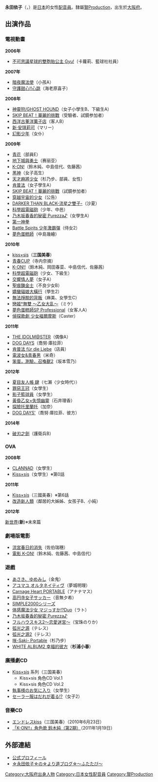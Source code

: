 {{blpunsourced|time=2019-09-22}}
{{藝人
| 姓名     = 永田依子
| 類型     = 配音員
| 圖片     = 
| 圖片尺寸 = 
| 圖片簡介 = 
| 原名     = 
| 暱稱     =
| 外文名   = 
| 外文     = ja
| 國籍     = 
| 民族     = 
| 籍貫     = 
| 出生日期 = {{Birth date and age|1984|2|27}}
| 出生地點 = {{JPN}}[[大阪府|大阪府]]
| 血型     = 
| 出道作 =  
| 代表作   = 
| 活躍年代 = 2006年－
| 唱片公司 = 
| 經紀公司 = [[賢Production|賢Production]]}}

{{Japanese|japanese=永田 依子|kana=ながた よりこ|romaji=Nagata Yoriko}}
'''永田依子'''（{{lang-ja|ながた よりこ}}，{{bd|1984年|2月27日||catIdx=Nagata Yoriko}}）是[[日本|日本]]的女性[[配音員|配音員]]。隸屬[[賢Production|賢Production]]，出生於[[大阪府|大阪府]]。

== 出演作品 ==
=== 電視動畫 ===
'''2006年'''
* [[不可思議星球的雙胞胎公主|不可思議星球的雙胞胎公主 Gyu!]]（卡蘿莉、籃球社社員）

'''2007年'''
* [[暗夜魔法使|暗夜魔法使]]（小孩A）
* [[守護甜心|守護甜心!!心跳]]（海老原喜子）

'''2008年'''
* [[神靈狩/GHOST_HOUND|神靈狩/GHOST HOUND]]（女子小學生B、下級生A）
* [[SKIP_BEAT！華麗的挑戰|SKIP BEAT！華麗的挑戰]]（受驗者、試鏡参加者）
* [[西洋古董洋菓子店|西洋古董洋菓子店]]（客人B）
* [[新·安琪莉可|新·安琪莉可]]（マリー）
* [[幻影少年|幻影少年]]（女仆）

'''2009年'''
* [[青花|青花]]（部員E）
* [[地下城與勇士|地下城與勇士]]（赛丽亚）
* [[K-ON!|K-ON!]]（鈴木純、中島信代、佐藤茜）
* [[黑神|黑神]]（女子高生）
* [[天才麻將少女|天才麻將少女]]（杉乃步、部員、女性）
* [[肯普法|肯普法]]（女子學生A）
* [[SKIP_BEAT！華麗的挑戰|SKIP BEAT！華麗的挑戰]]（試鏡参加者）
* [[穿越宇宙的少女|穿越宇宙的少女]]（公告）
* [[黑之契約者|DARKER THAN BLACK-流星之雙子-]]（沙夏）
* [[科學超電磁砲|科學超電磁砲]]（少年、中邑）
* [[乃木坂春香的秘密|乃木坂春香的秘密 Purezza♪]]（女學生A）
* [[第一神拳|第一神拳]]
* [[Battle_Spirits_少年激霸彈|Battle Spirits 少年激霸彈]]（侍女2）
* [[夢色蛋糕師|夢色蛋糕師]]（中島幾繪）

'''2010年'''
* [[kiss×sis|kiss×sis]]（'''三国美春'''）
* [[青春CUP|青春CUP]]（寺内奈摘）
* [[K-ON!|K-ON!!]]（鈴木純、岡田春菜、中島信代、佐藤茜）
* [[科學超電磁砲|科學超電磁砲]]（少女、下級生）
* [[交響情人夢|交響情人夢]]（女子A）
* [[聖痕鍊金士|聖痕鍊金士]]（不良少女B）
* [[嬌蠻貓娘大橫行|嬌蠻貓娘大橫行]]（學生2）
* [[無法掙脫的背叛|無法掙脫的背叛]]（麻美、女學生C）
* [[戀姬†無雙|戀姬†無雙 〜乙女大乱〜]]（ミケ）
* [[夢色蛋糕師|夢色蛋糕師SP Professional]]（女客人A）
* [[偵探歌劇_少女福爾摩斯|偵探歌劇 少女福爾摩斯]]（Caster）

'''2011年'''
* [[THE_IDOLM@STER|THE IDOLM@STER]]（偶像A）
* [[DOG_DAYS|DOG DAYS]]（喬努·庫拉菲）
* [[肯普法_für_die_Liebe|肯普法 für die Liebe]]（店員）
* [[電波女&青春男|電波女&青春男]]（米奇）
* [[笨蛋，測驗，召喚獸|笨蛋，測驗，召喚獸2]]（坂本雪乃）

'''2012年'''
* [[夏目友人帳|夏目友人帳 肆]]（七瀨〈少女時代〉）
* [[罪惡王冠|罪惡王冠]]（女學生）
* [[黑子的籃球|影子籃球員]]（女學生）
* [[黃昏乙女×失憶幽靈|黃昏乙女×失憶幽靈]]（石井理香）
* [[探險托里蘭托|探險托里蘭托]]（加奈）
* [[DOG_DAYS|DOG DAYS']]（喬努·庫拉菲、彼方）

'''2014年'''
* [[破刃之劍|破刃之劍]]（護衛兵B）

=== OVA ===
'''2008年'''
* [[CLANNAD|CLANNAD]]（女學生）
* [[Kiss×sis|Kiss×sis]]（女學生）※第0話
'''2011年'''
* [[Kiss×sis|Kiss×sis]]（三國美春）※第6話
* [[改造新人類|改造新人類]]（鄰居的大姊姊、女孩子B、小純）

'''2012年'''

[[新世界|新世界]]('''新''')※未來篇

=== 劇場版電影 ===
* [[涼宮春日的消失|涼宮春日的消失]]（佐伯瑞穗）
* [[K-ON!_(電影)|電影 K-ON!]]（鈴木純、佐藤茜、中島信代）

=== 遊戲 ===
* [[あさき、ゆめみし|あさき、ゆめみし]]（金鬼）
* [[アユマユ_オルタネイティヴ|アユマユ オルタネイティヴ]]（夢城明理）
* [[Carnage_Heart_PORTABLE|Carnage Heart PORTABLE]]（アナナマス）
* [[高円寺女子サッカー|高円寺女子サッカー]]（音無夕希）
* [[SIMPLE2000シリーズ|SIMPLE2000シリーズ]] 
* [[体感魔法少女_マジっすか!?Duo|体感魔法少女 マジっすか!?Duo]]（ラト）
* [[乃木坂春香的秘密|乃木坂春香的秘密 Purezza♪]]
* [[フルハウスキス2〜恋愛迷宮〜|フルハウスキス2〜恋愛迷宮〜]]（宝珠のりか）
* [[弧光之源|弧光之源]]（テレス）
* [[弧光之源|弧光之源2]]（テレス）
* [[咲-Saki-_Portable|咲-Saki- Portable]]（杉乃步）
* [[WHITE_ALBUM2|WHITE ALBUM2 幸福的彼方]]（'''杉浦小春'''）

=== 廣播劇CD ===
* [[Kiss×sis|Kiss×sis]] 系列（三国美春）
** Kiss×sis 角色CD Vol.1
** Kiss×sis 角色CD Vol.2
* [[執事様のお気に入り|執事様のお気に入り]]（女學生）
* [[セーラー服はだれが着る!?|セーラー服はだれが着る!?]]（女子2）

=== 音樂CD ===
* [[エンドレスkiss|エンドレスkiss]]（三国美春）（2010年6月23日）
* [[K-ON!印象歌曲|「K-ON!!」角色歌 鈴木純（第2期）]]（2011年1月19日）

== 外部連結 ==
* [https://web.archive.org/web/20121119230614/http://www.kenproduction.co.jp/member.php?mem=w41 公式プロフィール]
* [https://archive.is/20130430224553/ameblo.jp/yoriyori0227 ☆永田依子☆の☆より道ブログ☆～ふたたび～]

{{賢Production}}
{{DEFAULTSORT:Nagata Yoriko}}
[[Category:大阪府出身人物|Category:大阪府出身人物]]
[[Category:日本女性配音員|Category:日本女性配音員]]
[[Category:賢Production|Category:賢Production]]